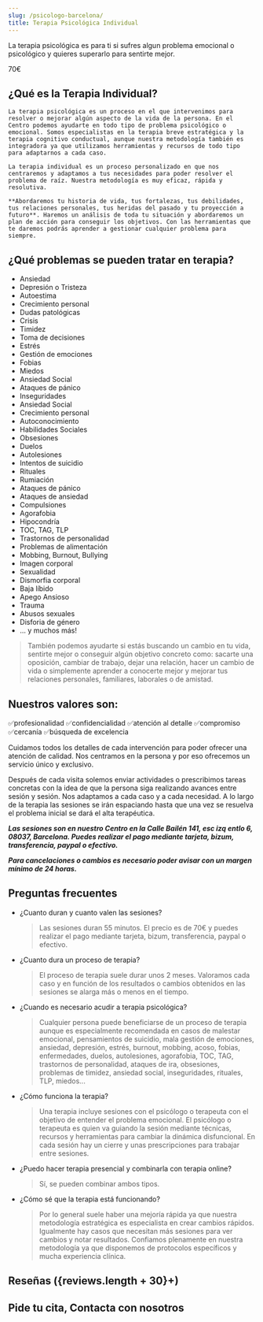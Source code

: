 ```yaml
---
slug: /psicologo-barcelona/
title: Terapia Psicológica Individual
---
```



La terapia psicológica es para ti si sufres algun problema emocional o psicológico y quieres superarlo para sentirte mejor.

<div class="inline-flex grow flex-col items-center justify-start gap-2 rounded-lg border-2 border-brand-300 bg-brand-50 p-4 sm:basis-1/3 lg:basis-0 lg:gap-4">
  <span>70€</span>
</div>

## ¿Qué es la Terapia Individual?

<div class="columns-2">
  <Picture
    alt="Terapia Psicológica Individual"
    src="https://placehold.co/600x400/EEE/31343C"
    width={600}
    height={400}
    class="m-0"
  />
  <div>

    La terapia psicológica es un proceso en el que intervenimos para resolver o mejorar algún aspecto de la vida de la persona. En el Centro podemos ayudarte en todo tipo de problema psicológico o emocional. Somos especialistas en la terapia breve estratégica y la terapia cognitivo conductual, aunque nuestra metodología también es integradora ya que utilizamos herramientas y recursos de todo tipo para adaptarnos a cada caso.

    La terapia individual es un proceso personalizado en que nos centraremos y adaptamos a tus necesidades para poder resolver el problema de raíz. Nuestra metodología es muy eficaz, rápida y resolutiva.

    **Abordaremos tu historia de vida, tus fortalezas, tus debilidades, tus relaciones personales, tus heridas del pasado y tu proyección a futuro**. Haremos un análisis de toda tu situación y abordaremos un plan de acción para conseguir los objetivos. Con las herramientas que te daremos podrás aprender a gestionar cualquier problema para siempre.

  </div>
</div>


<ComoEsLaTerapia tipo="presencial" />


<Checks>

## ¿Qué problemas se pueden tratar en terapia?

- Ansiedad
- Depresión o Tristeza
- Autoestima
- Crecimiento personal
- Dudas patológicas
- Crisis
- Timidez
- Toma de decisiones
- Estrés
- Gestión de emociones
- Fobias
- Miedos
- Ansiedad Social
- Ataques de pánico
- Inseguridades
- Ansiedad Social
- Crecimiento personal
- Autoconocimiento
- Habilidades Sociales
- Obsesiones
- Duelos
- Autolesiones
- Intentos de suicidio
- Rituales
- Rumiación
- Ataques de pánico
- Ataques de ansiedad
- Compulsiones
- Agorafobia
- Hipocondría
- TOC, TAG, TLP
- Trastornos de personalidad
- Problemas de alimentación
- Mobbing, Burnout, Bullying
- Imagen corporal
- Sexualidad
- Dismorfia corporal
- Baja líbido
- Apego Ansioso
- Trauma
- Abusos sexuales
- Disforia de género
- ... y muchos más!

</Checks>

> También podemos ayudarte si estás buscando un cambio en tu vida, sentirte mejor o conseguir algún objetivo concreto como: sacarte una oposición, cambiar de trabajo, dejar una relación, hacer un cambio de vida o simplemente aprender a conocerte mejor y mejorar tus relaciones personales, familiares, laborales o de amistad.

## Nuestros valores son:

✅profesionalidad
✅confidencialidad
✅atención al detalle
✅compromiso
✅cercanía
✅búsqueda de excelencia

Cuidamos todos los detalles de cada intervención para poder ofrecer una atención de calidad. Nos centramos en la persona y por eso ofrecemos un servicio único y exclusivo.

Después de cada visita solemos enviar actividades o prescribimos tareas concretas con la idea de que la persona siga realizando avances entre sesión y sesión. Nos adaptamos a cada caso y a cada necesidad. A lo largo de la terapia las sesiones se irán espaciando hasta que una vez se resuelva el problema inicial se dará el alta terapéutica.

**_Las sesiones son en nuestro Centro en la Calle Bailén 141, esc izq entlo 6, 08037, Barcelona. Puedes realizar el pago mediante tarjeta, bizum, transferencia, paypal o efectivo._**

**_Para cancelaciones o cambios es necesario poder avisar con un margen mínimo de 24 horas._**

## Preguntas frecuentes

<div class="faq">

- ¿Cuanto duran y cuanto valen las sesiones?

  > Las sesiones duran 55 minutos. El precio es de 70€ y puedes realizar el pago mediante tarjeta, bizum, transferencia, paypal o efectivo.

- ¿Cuanto dura un proceso de terapia?

  > El proceso de terapia suele durar unos 2 meses. Valoramos cada caso y en función de los resultados o cambios obtenidos en las sesiones se alarga más o menos en el tiempo.

- ¿Cuando es necesario acudir a terapia psicológica?

  > Cualquier persona puede beneficiarse de un proceso de terapia aunque es especialmente recomendada en casos de malestar emocional, pensamientos de suicidio, mala gestión de emociones, ansiedad, depresión, estrés, burnout, mobbing, acoso, fobias, enfermedades, duelos, autolesiones, agorafobia, TOC, TAG, trastornos de personalidad, ataques de ira, obsesiones, problemas de timidez, ansiedad social, inseguridades, rituales, TLP, miedos...

- ¿Cómo funciona la terapia?

  > Una terapia incluye sesiones con el psicólogo o terapeuta con el objetivo de entender el problema emocional. El psicólogo o terapeuta es quien va guiando la sesión mediante técnicas, recursos y herramientas para cambiar la dinámica disfuncional. En cada sesión hay un cierre y unas prescripciones para trabajar entre sesiones.

- ¿Puedo hacer terapia presencial y combinarla con terapia online?

  > Sí, se pueden combinar ambos tipos.

- ¿Cómo sé que la terapia está funcionando?

  > Por lo general suele haber una mejoría rápida ya que nuestra metodología estratégica es especialista en crear cambios rápidos. Igualmente hay casos que necesitan más sesiones para ver cambios y notar resultados. Confiamos plenamente en nuestra metodología ya que disponemos de protocolos específicos y mucha experiencia clínica.

</div>


<div class="flex flex-col gap-x-12 md:flex-row">
  <div class="basis-1/2">
    <h2>Reseñas ({reviews.length + 30}+)</h2>
    <Reviews />
  </div>
  <div class="basis-1/2">
    <h2>Pide tu cita, Contacta con nosotros</h2>
    <ContactForm />
  </div>
</div>
